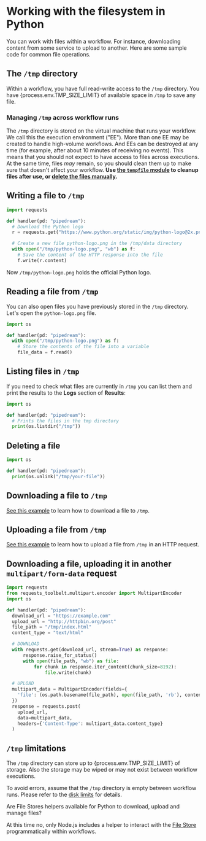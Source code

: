 
# Working with the filesystem in Python

You can work with files within a workflow. For instance, downloading content from some service to upload to another. Here are some sample code for common file operations.

## The `/tmp` directory

Within a workflow, you have full read-write access to the `/tmp` directory. You have {process.env.TMP_SIZE_LIMIT} of available space in `/tmp` to save any file.

### Managing `/tmp` across workflow runs

The `/tmp` directory is stored on the virtual machine that runs your workflow. We call this the execution environment ("EE"). More than one EE may be created to handle high-volume workflows. And EEs can be destroyed at any time (for example, after about 10 minutes of receiving no events). This means that you should not expect to have access to files across executions. At the same time, files _may_ remain, so you should clean them up to make sure that doesn't affect your workflow. **Use [the `tempfile` module](https://docs.python.org/3/library/tempfile.html) to cleanup files after use, or [delete the files manually](#deleting-a-file).**

## Writing a file to `/tmp`

```python
import requests

def handler(pd: "pipedream"):
  # Download the Python logo
  r = requests.get("https://www.python.org/static/img/python-logo@2x.png")

  # Create a new file python-logo.png in the /tmp/data directory
  with open("/tmp/python-logo.png", "wb") as f:
    # Save the content of the HTTP response into the file
    f.write(r.content)
```

Now `/tmp/python-logo.png` holds the official Python logo.

## Reading a file from `/tmp`

You can also open files you have previously stored in the `/tmp` directory. Let's open the `python-logo.png` file.

```python
import os

def handler(pd: "pipedream"):
  with open("/tmp/python-logo.png") as f:
    # Store the contents of the file into a variable
    file_data = f.read()
```

## Listing files in `/tmp`

If you need to check what files are currently in `/tmp` you can list them and print the results to the **Logs** section of **Results**:

```python
import os

def handler(pd: "pipedream"):
  # Prints the files in the tmp directory
  print(os.listdir("/tmp"))
```

## Deleting a file

```python
import os

def handler(pd: "pipedream"):
  print(os.unlink("/tmp/your-file"))
```

## Downloading a file to `/tmp`

[See this example](/core/workflows/code/python/http-requests/#downloading-a-file-to-the-tmp-directory) to learn how to download a file to `/tmp`.

## Uploading a file from `/tmp`

[See this example](/core/workflows/code/python/http-requests/#uploading-a-file-from-the-tmp-directory) to learn how to upload a file from `/tmp` in an HTTP request.

## Downloading a file, uploading it in another `multipart/form-data` request

```python
import requests
from requests_toolbelt.multipart.encoder import MultipartEncoder
import os

def handler(pd: "pipedream"):
  download_url = "https://example.com"
  upload_url = "http://httpbin.org/post"
  file_path = "/tmp/index.html"
  content_type = "text/html"

  # DOWNLOAD
  with requests.get(download_url, stream=True) as response:
      response.raise_for_status()
      with open(file_path, "wb") as file:
          for chunk in response.iter_content(chunk_size=8192):
              file.write(chunk)

  # UPLOAD
  multipart_data = MultipartEncoder(fields={
    'file': (os.path.basename(file_path), open(file_path, 'rb'), content_type)
  })
  response = requests.post(
    upload_url,
    data=multipart_data,
    headers={'Content-Type': multipart_data.content_type}
  )
```

## `/tmp` limitations

The `/tmp` directory can store up to {process.env.TMP_SIZE_LIMIT} of storage. Also the storage may be wiped or may not exist between workflow executions.

To avoid errors, assume that the `/tmp` directory is empty between workflow runs. Please refer to the [disk limits](/core/limits/#disk) for details.

<Callout type="warning">
Are File Stores helpers available for Python to download, upload and manage files?

At this time no, only Node.js includes a helper to interact with the [File Store](/core/projects/file-stores/) programmatically within workflows.
</Callout>
